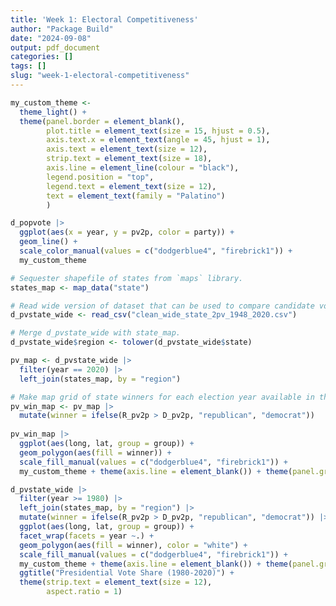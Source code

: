 ```yaml
---
title: 'Week 1: Electoral Competitiveness'
author: "Package Build"
date: "2024-09-08"
output: pdf_document
categories: []
tags: []
slug: "week-1-electoral-competitiveness"
---
```


```r
my_custom_theme <- 
  theme_light() + 
  theme(panel.border = element_blank(),
        plot.title = element_text(size = 15, hjust = 0.5), 
        axis.text.x = element_text(angle = 45, hjust = 1),
        axis.text = element_text(size = 12),
        strip.text = element_text(size = 18),
        axis.line = element_line(colour = "black"),
        legend.position = "top",
        legend.text = element_text(size = 12),
        text = element_text(family = "Palatino")
        )

d_popvote |> 
  ggplot(aes(x = year, y = pv2p, color = party)) + 
  geom_line() + 
  scale_color_manual(values = c("dodgerblue4", "firebrick1")) + 
  my_custom_theme
```


```r
# Sequester shapefile of states from `maps` library.
states_map <- map_data("state")

# Read wide version of dataset that can be used to compare candidate votes with one another. 
d_pvstate_wide <- read_csv("clean_wide_state_2pv_1948_2020.csv")

# Merge d_pvstate_wide with state_map.
d_pvstate_wide$region <- tolower(d_pvstate_wide$state)

pv_map <- d_pvstate_wide |>
  filter(year == 2020) |>
  left_join(states_map, by = "region")

# Make map grid of state winners for each election year available in the dataset. 
pv_win_map <- pv_map |> 
  mutate(winner = ifelse(R_pv2p > D_pv2p, "republican", "democrat"))
  
pv_win_map |> 
  ggplot(aes(long, lat, group = group)) + 
  geom_polygon(aes(fill = winner)) +
  scale_fill_manual(values = c("dodgerblue4", "firebrick1")) + 
  my_custom_theme + theme(axis.line = element_blank()) + theme(panel.grid = element_blank()) + theme(axis.text = element_blank()) + theme(axis.title = element_blank()) + theme(axis.text.x = element_blank())

```

```r
d_pvstate_wide |> 
  filter(year >= 1980) |> 
  left_join(states_map, by = "region") |> 
  mutate(winner = ifelse(R_pv2p > D_pv2p, "republican", "democrat")) |> 
  ggplot(aes(long, lat, group = group)) +
  facet_wrap(facets = year ~.) + 
  geom_polygon(aes(fill = winner), color = "white") + 
  scale_fill_manual(values = c("dodgerblue4", "firebrick1")) + 
  my_custom_theme + theme(axis.line = element_blank()) + theme(panel.grid = element_blank()) + theme(axis.text = element_blank()) + theme(axis.title = element_blank()) + theme(axis.text.x = element_blank())
  ggtitle("Presidential Vote Share (1980-2020)") + 
  theme(strip.text = element_text(size = 12), 
        aspect.ratio = 1)
```

